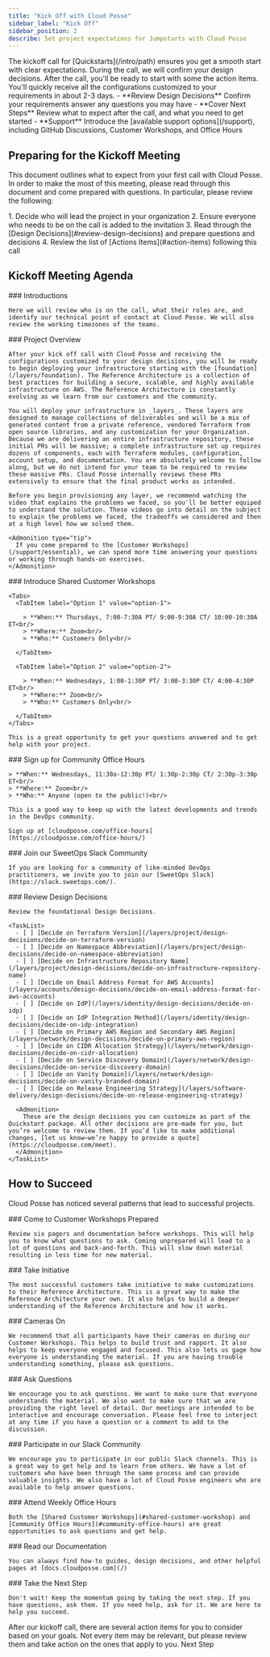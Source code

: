 ```yaml
---
title: "Kick Off with Cloud Posse"
sidebar_label: "Kick Off"
sidebar_position: 2
describe: Set project expectations for Jumpstarts with Cloud Posse
---
```



<Intro>
  The kickoff call for [Quickstarts](/intro/path) ensures you get a smooth start
  with clear expectations. During the call, we will confirm your design
  decisions. After the call, you'll be ready to start with some the action items.
  You'll quickly receive all the configurations customized to your requirements
  in about 2-3 days.
</Intro>

<KeyPoints title="We Will Review">
  - **Review Design Decisions** Confirm your requirements answer any questions you may have
  - **Cover Next Steps** Review what to expect after the call, and what you need to get started
  - **Support** Introduce the [available support options](/support), including GitHub Discussions, Customer Workshops, and Office Hours
</KeyPoints>

## Preparing for the Kickoff Meeting

This document outlines what to expect from your first call with Cloud Posse. In order to make the most of this meeting, please read through this document and come prepared with questions. In particular, please review the following:

<Steps>
  1. Decide who will lead the project in your organization
  2. Ensure everyone who needs to be on the call is added to the invitation
  3. Read through the [Design Decisions](#review-design-decisions) and prepare questions and decisions
  4. Review the list of [Actions Items](#action-items) following this
  call
</Steps>

## Kickoff Meeting Agenda

<Steps>
  <Step>
    ### <StepNumber/> Introductions

    Here we will review who is on the call, what their roles are, and identify our technical point of contact at Cloud Posse. We will also review the working timezones of the teams.

  </Step>

  <Step>
    ### <StepNumber/> Project Overview

    After your kick off call with Cloud Posse and receiving the configurations customized to your design decisions, you will be ready to begin deploying your infrastructure starting with the [foundation](/layers/foundation). The Reference Architecture is a collection of best practices for building a secure, scalable, and highly available infrastructure on AWS. The Reference Architecture is constantly evolving as we learn from our customers and the community.

    You will deploy your infrastructure in _layers_. These layers are designed to manage collections of deliverables and will be a mix of generated content from a private reference, vendored Terraform from open source libraries, and any customization for your Organization. Because we are delivering an entire infrastructure repository, these initial PRs will be massive; a complete infrastructure set up requires dozens of components, each with Terraform modules, configuration, account setup, and documentation. You are absolutely welcome to follow along, but we do not intend for your team to be required to review these massive PRs. Cloud Posse internally reviews these PRs extensively to ensure that the final product works as intended.

    Before you begin provisioning any layer, we recommend watching the video that explains the problems we faced, so you'll be better equiped to understand the solution. These videos go into detail on the subject to explain the problems we faced, the tradeoffs we considered and then at a high level how we solved them.

    <Admonition type="tip">
      If you come prepared to the [Customer Workshops](/support/essential), we can spend more time answering your questions or working through hands-on exercises.
    </Admonition>

  </Step>

  <Step>
    ### <StepNumber/> Introduce Shared Customer Workshops

    <Tabs>
      <TabItem label="Option 1" value="option-1">

        > **When:** Thursdays, 7:00-7:30A PT/ 9:00-9:30A CT/ 10:00-10:30A ET<br/>
        > **Where:** Zoom<br/>
        > **Who:** Customers Only<br/>

      </TabItem>

      <TabItem label="Option 2" value="option-2">

        > **When:** Wednesdays, 1:00-1:30P PT/ 3:00-3:30P CT/ 4:00-4:30P ET<br/>
        > **Where:** Zoom<br/>
        > **Who:** Customers Only<br/>

      </TabItem>
    </Tabs>

    This is a great opportunity to get your questions answered and to get help with your project.

  </Step>

  <Step>
    ### <StepNumber/> Sign up for Community Office Hours

    > **When:** Wednesdays, 11:30a-12:30p PT/ 1:30p-2:30p CT/ 2:30p-3:30p ET<br/>
    > **Where:** Zoom<br/>
    > **Who:** Anyone (open to the public!)<br/>

    This is a good way to keep up with the latest developments and trends in the DevOps community.

    Sign up at [cloudposse.com/office-hours](https://cloudposse.com/office-hours/)

  </Step>

  <Step>
    ### <StepNumber/> Join our SweetOps Slack Community

    If you are looking for a community of like-minded DevOps practitioners, we invite you to join our [SweetOps Slack](https://slack.sweetops.com/).

  </Step>

  <Step>
    ### <StepNumber/> Review Design Decisions

    Review the foundational Design Decisions.

    <TaskList>
      - [ ] [Decide on Terraform Version](/layers/project/design-decisions/decide-on-terraform-version)
      - [ ] [Decide on Namespace Abbreviation](/layers/project/design-decisions/decide-on-namespace-abbreviation)
      - [ ] [Decide on Infrastructure Repository Name](/layers/project/design-decisions/decide-on-infrastructure-repository-name)
      - [ ] [Decide on Email Address Format for AWS Accounts](/layers/accounts/design-decisions/decide-on-email-address-format-for-aws-accounts)
      - [ ] [Decide on IdP](/layers/identity/design-decisions/decide-on-idp)
      - [ ] [Decide on IdP Integration Method](/layers/identity/design-decisions/decide-on-idp-integration)
      - [ ] [Decide on Primary AWS Region and Secondary AWS Region](/layers/network/design-decisions/decide-on-primary-aws-region)
      - [ ] [Decide on CIDR Allocation Strategy](/layers/network/design-decisions/decide-on-cidr-allocation)
      - [ ] [Decide on Service Discovery Domain](/layers/network/design-decisions/decide-on-service-discovery-domain)
      - [ ] [Decide on Vanity Domain](/layers/network/design-decisions/decide-on-vanity-branded-domain)
      - [ ] [Decide on Release Engineering Strategy](/layers/software-delivery/design-decisions/decide-on-release-engineering-strategy)

      <Admonition>
        These are the design decisions you can customize as part of the Quickstart package. All other decisions are pre-made for you, but you’re welcome to review them. If you’d like to make additional changes, [let us know—we’re happy to provide a quote](https://cloudposse.com/meet).
      </Admonition>
    </TaskList>

  </Step>
</Steps>

## How to Succeed

Cloud Posse has noticed several patterns that lead to successful projects.

<Steps>
  <Step>
    ### <StepNumber/> Come to Customer Workshops Prepared

    Review six pagers and documentation before workshops. This will help you to know what questions to ask. Coming unprepared will lead to a lot of questions and back-and-forth. This will slow down material resulting in less time for new material.

  </Step>

  <Step>
    ### <StepNumber/> Take Initiative

    The most successful customers take initiative to make customizations to their Reference Architecture. This is a great way to make the Reference Architecture your own. It also helps to build a deeper understanding of the Reference Architecture and how it works.

  </Step>

  <Step>
    ### <StepNumber/> Cameras On

    We recommend that all participants have their cameras on during our Customer Workshops. This helps to build trust and rapport. It also helps to keep everyone engaged and focused. This also lets us gage how everyone is understanding the material. If you are having trouble understanding something, please ask questions.

  </Step>

  <Step>
    ### <StepNumber/> Ask Questions

    We encourage you to ask questions. We want to make sure that everyone understands the material. We also want to make sure that we are providing the right level of detail. Our meetings are intended to be interactive and encourage conversation. Please feel free to interject at any time if you have a question or a comment to add to the discussion.

  </Step>

  <Step>
    ### <StepNumber/> Participate in our Slack Community

    We encourage you to participate in our public Slack channels. This is a great way to get help and to learn from others. We have a lot of customers who have been through the same process and can provide valuable insights. We also have a lot of Cloud Posse engineers who are available to help answer questions.

  </Step>

  <Step>
    ### <StepNumber/> Attend Weekly Office Hours

    Both the [Shared Customer Workshops](#shared-customer-workshop) and [Community Office Hours](#community-office-hours) are great opportunities to ask questions and get help.

  </Step>

  <Step>
    ### <StepNumber/> Read our Documentation

    You can always find how-to guides, design decisions, and other helpful pages at [docs.cloudposse.com](/)

  </Step>

  <Step>
    ### <StepNumber/> Take the Next Step

    Don't wait! Keep the momentum going by taking the next step. If you have questions, ask them. If you need help, ask for it. We are here to help you succeed.

  </Step>
</Steps>

<ActionCard title="Action Items">
  After our kickoff call, there are several action items for you to consider
  based on your goals. Not every item may be relevant, but please review them
  and take action on the ones that apply to you.
  <PrimaryCTA to="/quickstart/action-items">Next Step</PrimaryCTA>
</ActionCard>

